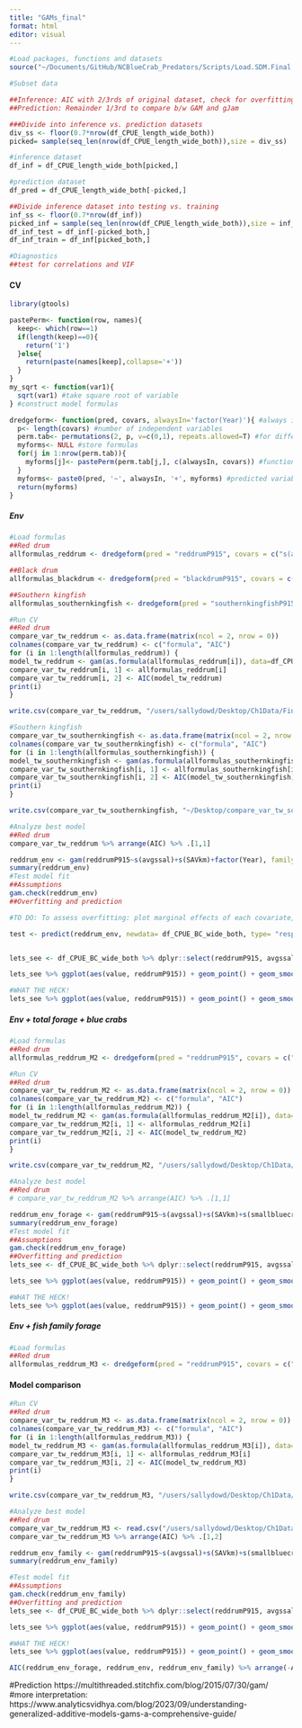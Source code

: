 ```yaml
---
title: "GAMs_final"
format: html
editor: visual
---
```


```r
#Load packages, functions and datasets
source("~/Documents/GitHub/NCBlueCrab_Predators/Scripts/Load.SDM.Final.R")

#Subset data

##Inference: AIC with 2/3rds of original dataset, check for overfitting and see if need to adjust k-values, divide this further into testing vs. training
##Prediction: Remainder 1/3rd to compare b/w GAM and gJam 

###Divide into inference vs. prediction datasets
div_ss <- floor(0.7*nrow(df_CPUE_length_wide_both))
picked= sample(seq_len(nrow(df_CPUE_length_wide_both)),size = div_ss)

#inference dataset
df_inf = df_CPUE_length_wide_both[picked,]

#prediction dataset
df_pred = df_CPUE_length_wide_both[-picked,]

##Divide inference dataset into testing vs. training 
inf_ss <- floor(0.7*nrow(df_inf))
picked_inf = sample(seq_len(nrow(df_CPUE_length_wide_both)),size = inf_ss)
df_inf_test = df_inf[-picked_both,]
df_inf_train = df_inf[picked_both,]
```

```r
#Diagnostics 
##test for correlations and VIF
```

#### CV

```r
library(gtools)

pastePerm<- function(row, names){
  keep<- which(row==1)
  if(length(keep)==0){
    return('1')
  }else{
    return(paste(names[keep],collapse='+'))
  }
}
my_sqrt <- function(var1){
  sqrt(var1) #take square root of variable 
} #construct model formulas 

dredgeform<- function(pred, covars, alwaysIn='factor(Year)'){ #always in is set to factor Year
  p<- length(covars) #number of independent variables
  perm.tab<- permutations(2, p, v=c(0,1), repeats.allowed=T) #for different combinations of predictor variables
  myforms<- NULL #store formulas 
  for(j in 1:nrow(perm.tab)){
    myforms[j]<- pastePerm(perm.tab[j,], c(alwaysIn, covars)) #function above
  }
  myforms<- paste0(pred, '~', alwaysIn, '+', myforms) #predicted variable and formula
  return(myforms)
}
```

##### Env

```r
#Load formulas 
##Red drum
allformulas_reddrum <- dredgeform(pred = "reddrumP915", covars = c("s(avgdepth)", "s(avgssal)", "s(avgstemp)", "s(avgsdo)", "s(SAVkm)", "s(NoFishRest)"))

##Black drum
allformulas_blackdrum <- dredgeform(pred = "blackdrumP915", covars = c("s(avgdepth)", "s(avgssal)", "s(avgstemp)", "s(avgsdo)", "s(SAVkm)", "s(NoFishRest)", "s(Month)"))

##Southern kingfish
allformulas_southernkingfish <- dredgeform(pred = "southernkingfishP915", covars = c("s(avgdepth)", "s(avgssal)", "s(avgstemp)", "s(avgsdo)", "s(SAVkm)", "s(NoFishRest)", "s(Month)"))   
```

```r
#Run CV 
##Red drum 
compare_var_tw_reddrum <- as.data.frame(matrix(ncol = 2, nrow = 0))
colnames(compare_var_tw_reddrum) <- c("formula", "AIC")
for (i in 1:length(allformulas_reddrum)) {
model_tw_reddrum <- gam(as.formula(allformulas_reddrum[i]), data=df_CPUE_BC_wide_both, family= tw(link= "log"))
compare_var_tw_reddrum[i, 1] <- allformulas_reddrum[i]
compare_var_tw_reddrum[i, 2] <- AIC(model_tw_reddrum)
print(i)
}

write.csv(compare_var_tw_reddrum, "/users/sallydowd/Desktop/Ch1Data/Final_results/GAMs/Env/compare_var_tw_reddrum_both_env.csv")

#Southern kingfish
compare_var_tw_southernkingfish <- as.data.frame(matrix(ncol = 2, nrow = 0))
colnames(compare_var_tw_southernkingfish) <- c("formula", "AIC")
for (i in 1:length(allformulas_southernkingfish)) {
model_tw_southernkingfish <- gam(as.formula(allformulas_southernkingfish[i]), family= tw(link= "log"), data= df_CPUE_BC_wide_both)
compare_var_tw_southernkingfish[i, 1] <- allformulas_southernkingfish[i]
compare_var_tw_southernkingfish[i, 2] <- AIC(model_tw_southernkingfish)
print(i)
}

write.csv(compare_var_tw_southernkingfish, "~/Desktop/compare_var_tw_southernkingfish_both_env.csv")
```

```r
#Analyze best model
##Red drum
compare_var_tw_reddrum %>% arrange(AIC) %>% .[1,1]

reddrum_env <- gam(reddrumP915~s(avgssal)+s(SAVkm)+factor(Year), family= tw(link= "log"), data=df_CPUE_BC_wide_both)
summary(reddrum_env)
#Test model fit 
##Assumptions
gam.check(reddrum_env)
##Overfitting and prediction 

#TO DO: To assess overfitting: plot marginal effects of each covariate, max k is total # of observations for a covariate - 1 

test <- predict(reddrum_env, newdata= df_CPUE_BC_wide_both, type= "response") #explore this more, tweedie 


lets_see <- df_CPUE_BC_wide_both %>% dplyr::select(reddrumP915, avgssal, SAVkm, smallbluecrabP120, clupeidae_forage, sciaenidae_forage) %>% mutate(pred= predict(reddrum_env), type="link") %>% pivot_longer(cols= c(avgssal, SAVkm, smallbluecrabP120, clupeidae_forage, sciaenidae_forage), names_to= "predictor")

lets_see %>% ggplot(aes(value, reddrumP915)) + geom_point() + geom_smooth(method= "loess") + facet_wrap(~predictor, scales= "free") + standard_theme

#WHAT THE HECK! 
lets_see %>% ggplot(aes(value, reddrumP915)) + geom_point() + geom_smooth(method= "loess") + facet_wrap(~predictor, scales= "free") + standard_theme + geom_line(aes(x= value, y= pred))
```

##### Env + total forage + blue crabs

```r
#Load formulas
##Red drum
allformulas_reddrum_M2 <- dredgeform(pred = "reddrumP915", covars = c("s(avgdepth)", "s(avgssal)", "s(avgstemp)", "s(avgsdo)", "s(SAVkm)", "s(NoFishRest)", "s(smallbluecrabP120)", "s(reddrumP915forage)", "s(Year)"))
```

```r
#Run CV
##Red drum
compare_var_tw_reddrum_M2 <- as.data.frame(matrix(ncol = 2, nrow = 0))
colnames(compare_var_tw_reddrum_M2) <- c("formula", "AIC")
for (i in 1:length(allformulas_reddrum_M2)) {
model_tw_reddrum_M2 <- gam(as.formula(allformulas_reddrum_M2[i]), data=df_CPUE_BC_wide_both, family= tw(link= "log"))
compare_var_tw_reddrum_M2[i, 1] <- allformulas_reddrum_M2[i]
compare_var_tw_reddrum_M2[i, 2] <- AIC(model_tw_reddrum_M2)
print(i)
}

write.csv(compare_var_tw_reddrum_M2, "/users/sallydowd/Desktop/Ch1Data/Final_results/GAMs/Env_forage/compare_var_tw_reddrum_both_env_forage.csv")
```

```r
#Analyze best model
##Red drum
# compare_var_tw_reddrum_M2 %>% arrange(AIC) %>% .[1,1]

reddrum_env_forage <- gam(reddrumP915~s(avgssal)+s(SAVkm)+s(smallbluecrabP120)+s(Year), family= tw(link= "log"), data=df_CPUE_BC_wide_both)
summary(reddrum_env_forage)
#Test model fit 
##Assumptions
gam.check(reddrum_env_forage)
##Overfitting and prediction 
lets_see <- df_CPUE_BC_wide_both %>% dplyr::select(reddrumP915, avgssal, SAVkm, smallbluecrabP120, clupeidae_forage, sciaenidae_forage) %>% mutate(pred= predict(reddrum_env_forage)) %>% pivot_longer(cols= c(avgssal, SAVkm, smallbluecrabP120, clupeidae_forage, sciaenidae_forage), names_to= "predictor")

lets_see %>% ggplot(aes(value, reddrumP915)) + geom_point() + geom_smooth(method= "loess") + facet_wrap(~predictor, scales= "free") + standard_theme

#WHAT THE HECK! 
lets_see %>% ggplot(aes(value, reddrumP915)) + geom_point() + geom_smooth(method= "loess") + facet_wrap(~predictor, scales= "free") + standard_theme + geom_line(aes(x= value, y= pred))
```

##### Env + fish family forage

```r
#Load formulas
##Red drum
allformulas_reddrum_M3 <- dredgeform(pred = "reddrumP915", covars = c("s(avgdepth)", "s(avgssal)", "s(avgstemp)", "s(avgsdo)", "s(SAVkm)", "s(NoFishRest)", "s(smallbluecrabP120)", "s(clupeidae_forage)", "s(sciaenidae_forage)", "s(sparidae_forage)", "s(penaied_forage)", "s(paralichthyidae_forage)", "s(Year)"))
```

#### Model comparison

```r
#Run CV
##Red drum
compare_var_tw_reddrum_M3 <- as.data.frame(matrix(ncol = 2, nrow = 0))
colnames(compare_var_tw_reddrum_M3) <- c("formula", "AIC")
for (i in 1:length(allformulas_reddrum_M3)) {
model_tw_reddrum_M3 <- gam(as.formula(allformulas_reddrum_M3[i]), data=df_CPUE_BC_wide_both, family= tw(link= "log"))
compare_var_tw_reddrum_M3[i, 1] <- allformulas_reddrum_M3[i]
compare_var_tw_reddrum_M3[i, 2] <- AIC(model_tw_reddrum_M3)
print(i)
}

write.csv(compare_var_tw_reddrum_M3, "/users/sallydowd/Desktop/Ch1Data/Final_results/GAMs/Env_family/compare_var_tw_reddrum_both_env_family.csv")
```

```r
#Analyze best model
##Red drum
compare_var_tw_reddrum_M3 <- read.csv("/users/sallydowd/Desktop/Ch1Data/Final_results/GAMs/Env_family/compare_var_tw_reddrum_both_env_family.csv")
compare_var_tw_reddrum_M3 %>% arrange(AIC) %>% .[1,2]

reddrum_env_family <- gam(reddrumP915~s(avgssal)+s(SAVkm)+s(smallbluecrabP120)+s(clupeidae_forage)+s(sciaenidae_forage)+(Year), family= tw(link= "log"), data=df_CPUE_BC_wide_both)
summary(reddrum_env_family)

#Test model fit 
##Assumptions
gam.check(reddrum_env_family)
##Overfitting and prediction 
lets_see <- df_CPUE_BC_wide_both %>% dplyr::select(reddrumP915, avgssal, SAVkm, smallbluecrabP120, clupeidae_forage, sciaenidae_forage) %>% mutate(pred= predict(reddrum_env_family)) %>% pivot_longer(cols= c(avgssal, SAVkm, smallbluecrabP120, clupeidae_forage, sciaenidae_forage), names_to= "predictor")

lets_see %>% ggplot(aes(value, reddrumP915)) + geom_point() + geom_smooth(method= "loess") + facet_wrap(~predictor, scales= "free") + standard_theme

#WHAT THE HECK! 
lets_see %>% ggplot(aes(value, reddrumP915)) + geom_point() + geom_smooth(method= "loess") + facet_wrap(~predictor, scales= "free") + standard_theme + geom_line(aes(x= value, y= pred))
```

```r
AIC(reddrum_env_forage, reddrum_env, reddrum_env_family) %>% arrange(-AIC)
```

#Prediction https://multithreaded.stitchfix.com/blog/2015/07/30/gam/ #more interpretation: https://www.analyticsvidhya.com/blog/2023/09/understanding-generalized-additive-models-gams-a-comprehensive-guide/
